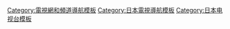 {{Navbox
|name = 民間放送教育協會
|state = collapsed
|titlestyle = background:#c0c0c0
|title = [[民間放送教育協會]]
|groupstyle = background:#d0d0d0
|liststyle = text-align:left
|listclass = hlist

|group1 = 加盟电台
|list1 = 
* [[北海道放送|HBC]]
* [[青森放送|RAB]]
* [[IBC岩手放送|IBC]]
* [[東北放送|TBC]]
* [[秋田放送|ABS]]
* [[山形放送|YBC]]
* [[福岛电视台|FTV]]
* [[朝日電視台|EX]]
* [[文化放送 (日本)|QR]]
* [[山梨放送|YBS]]
* [[信越放送|SBC]]
* [[新潟放送|BSN]]
* [[静岡放送|SBS]]
* [[名古屋电视台|NBN]]
* [[北日本放送|KNB]]
* [[北陸放送|MRO]]
* [[福井放送|FBC]]
* [[朝日放送電視台|ABC（電視台）]]
* [[山陰放送|BSS]]
* [[日本海电视台|NKT]]
* [[中国放送|RCC]]
* [[山口放送|KRY]]
* [[四国放送|JRT]]
* [[西日本放送|RNC]]
* [[南海放送|RNB]]
* [[高知放送|RKC]]
* [[RKB每日放送|RKB]]
* [[長崎放送|NBC]]
* [[大分放送|OBS]]
* [[熊本放送|RKK]]
* [[宮崎放送|MRT]]
* [[南日本放送|MBC]]
* [[冲绳电视台|OTV]]
* [[琉球放送|RBC]]

|group2 = 协助节目贩售电台
|list2 = 
* [[福島電台|RFC]]
* [[東海電台|SF]]
* [[朝日放送電台|ABC（電台）]]

|group3 = 原加盟电台
|list3 = 
* [[CBC電台|CBC]]
* [[每日放送|MBS]]
* [[山陽放送|RSK]]

|group4 = 原协助节目贩售电台
|list4 = 
* [[京都放送|KBS]]
* [[SUN电视台|SUN]]
* [[關西電台|CRK]]
* [[和歌山电视台|WTV]]
* [[和歌山放送|WBS]]
}}<noinclude>
[[Category:電視網和頻道導航模板]]
[[Category:日本電視導航模板]]
[[Category:日本电视台模板]]
</noinclude>